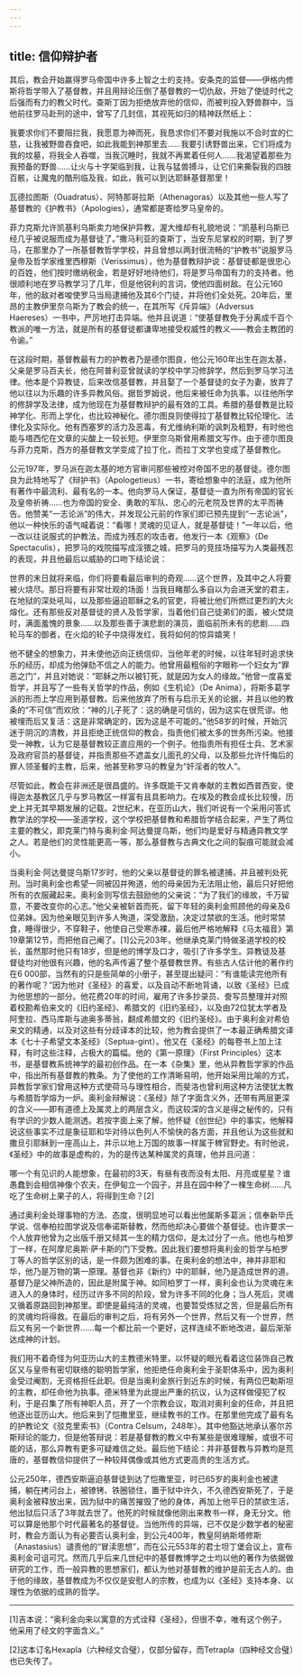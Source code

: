 ```yaml
---
---
---
```

title: 信仰辩护者
---




其后，教会开始赢得罗马帝国中许多上智之士的支持。安条克的监督——伊格内修斯将哲学带入了基督教，并且用辩论压倒了基督教的一切仇敌，开始了使徒时代之后强而有力的教父时代。查斯丁因为拒绝放弃他的信仰，而被判投入野兽群中，当他前往罗马赴刑的途中，曾写了几封信，其视死如归的精神跃然纸上：

我要求你们不要阻拦我，我愿意为神而死，我恳求你们不要对我施以不合时宜的仁慈，让我被野兽吞食吧，如此我能到神那里去……我要引诱野兽出来，它们将成为我的坟墓，将我全人吞噬，当我沉睡时，我就不再累着任何人……我渴望着那些为我预备的野兽……让火与十字架临到我，让我与猛兽搏斗，让它们来撕裂我的四肢百骸，让魔鬼的酷刑临及我，如此，我可以到达耶稣基督那里！



瓦德拉图斯（Ouadratus）、阿特那哥拉斯（Athenagoras）以及其他一些人写了基督教的《护教书》（Apologies），通常都是寄给罗马皇帝的。

菲力克斯允许凯基利乌斯卖力地保护异教，渥大维却有礼貌地说：“凯基利乌斯已经几乎被说服而成为基督徒了。”撒马利亚的查斯丁，当安东尼掌权的时期，到了罗马，在那里办了一所基督教哲学学校，并且曾想以两封很流畅的“护教书”说服罗马皇帝及哲学家维里西穆斯（Verissimus），他为基督教辩护说：基督徒都是很忠心的百姓，他们按时缴纳税金，若是好好地待他们，将是罗马帝国有力的支持者。他很顺利地在罗马教学习了几年，但是他锐利的言词，使他四面树敌。在公元160年，他的敌对者唆使罗马当局逮捕他及其6个门徒，并将他们全处死。20年后，里昂的主教伊里奈乌斯为了教会的统一，在其所写《斥异端》（Adversus Haereses）一书中，严厉地打击异端。他并且说道：“使基督教免于分离成千百个教派的唯一方法，就是所有的基督徒都谦卑地接受权威性的教义——教会主教团的令谕。”

在这段时期，基督教最有力的护教者乃是德尔图良，他公元160年出生在迦太基，父亲是罗马百夫长，他在阿普利亚曾就读的学校中学习修辞学，然后到罗马学习法律。他本是个异教徒，后来改信基督教，并且娶了一个基督徒的女子为妻，放弃了他以往以为乐趣的许多异教风俗。据哲罗姆说，他后来被任命为执事。以往他所学的修辞学及法律，成为他现在为基督教辩护的最有效的工具。希腊的基督教是比较神学化、形而上学化，也比较神秘化。德尔图良则使得拉丁基督教比较伦理化、法律化及实际化。他有西塞罗的活力及恶毒，有尤维纳利斯的讽刺及粗野，有时他也能与塔西佗在文章的尖酸上一较长短。伊里奈乌斯曾用希腊文写作。由于德尔图良与菲力克斯，西方的基督教文学变成了拉丁化，而拉丁文学也变成了基督教化。

公元197年，罗马派在迦太基的地方官审问那些被控对帝国不忠的基督徒。德尔图良为此特地写了《辩护书》（Apologetieus）一书，寄给想象中的法庭，成为他所有著作中最流利、最有名的一本。他向罗马人保证，基督徒一直为所有帝国的官长及皇帝祈祷……也为帝国的安全、勇敢的军队、忠心的元老院及世界的太平而祷告。他赞美“一志论派”的伟大，并发现公元前的作家们即已预先提到“一志论派”，他以一种快乐的语气喊着说：“看哪！灵魂的见证人，就是基督徒！”一年以后，他一改以往说服式的护教法，而成为残忍的攻击者。他发行一本《观察》（De Spectaculis），把罗马的戏院描写成淫猥之城，把罗马的竞技场描写为人类最残忍的表现，并且他最后以威胁的口吻下结论说：

世界的末日就将来临，你们将要看最后审判的奇观……这个世界，及其中之人将要被火烧尽。那日将要有非常壮观的场面！当我目睹那么多自以为会进天堂的君主，在地狱的深处吼叫，以及那些逼迫耶稣之名的官吏，将被比他们所燃过更烈的大火熔化。还有那些反对基督徒的贤人及哲学家，当着他们自己徒弟们的面，被火焚烧时，满面羞愧的景象……以及那些善于演悲剧的演员，面临前所未有的悲剧……四轮马车的御者，在火焰的轮子中烧得发红，我将如何的惊异嬉笑！



他不健全的想象力，并未使他迈向正统信仰，当他年老的时候，以往年轻时追求快乐的经历，却成为他弹劾不信之人的能力。他曾用最粗俗的字眼称一个妇女为“罪恶之门”，并且对她说：“耶稣之所以被钉死，就是因为女人的缘故。”他曾一度喜爱哲学，并且写了一些有关哲学的作品，例如《生机论》（De Anima），将斯多葛学派的形而上学应用到基督教。后来他放弃了所有与启示无关的论据，并且以他的教条的“不可信”而欢欣：“神的儿子死了：这的确是可信的，因为这实在很荒谬。他被埋而后又复活：这是非常确定的，因为这是不可能的。”他58岁的时候，开始沉迷于阴沉的清教，并且拒绝正统信仰的教会，指责他们被太多的世务所污染。他接受一神教，认为它是基督教较正直应用的一个例子。他指责所有担任士兵、艺术家及政府官员的基督徒，并指责那些不遮盖女儿面孔的父母，以及那些允许忏悔后的罪人领圣餐的主教，后来，他甚至称罗马的教皇为“奸淫者的牧人”。

尽管如此，教会在非洲还是很昌盛的。许多既能干又肯奉献的主教如西普西安，使得迦太基教区几乎与罗马教区一样富有且具影响力。在埃及的教会成长比较慢，历史上并无其早期发展的记载。2世纪末，在亚历山大，我们听说有一个采用问答式教学法的学校——圣道学校，这个学校把基督教和希腊哲学结合起来，产生了两位主要的教父，即克莱门特与奥利金·阿达曼提乌斯，他们均是爱好与精通异教文学之人。若是他们的灵性能更高一等，那么基督教与古典文化之间的裂痕可能就会减小。

当奥利金·阿达曼提乌斯17岁时，他的父亲以基督徒的罪名被逮捕，并且被判处死刑。当时奥利金也希望一同被囚并殉道，他的母亲因为无法阻止他，最后只好把他所有的衣服藏起来。奥利金则写信去鼓励他的父亲说：“为了我们的缘故，千万留意，不要改变你的心志。”他父亲被斩首而死，留下年轻的奥利金照顾他的母亲及6位弟妹。因为他亲眼见到许多人殉道，深受激励，决定过禁欲的生活。他时常禁食，睡得很少，不穿鞋子，他使自己受寒赤裸，最后他严格地解释《马太福音》第19章第12节，而把他自己阉了。[1]公元203年，他继承克莱门特做圣道学校的校长，虽然那时他只有18岁，但是他的博学及口才，吸引了许多学生。异教徒及基督徒均对他很有兴趣，他的名声传遍了整个基督教世界。有些古人估计他的著作约在6 000部，当然有的只是些简单的小册子，甚至提出疑问：“有谁能读完他所有的著作呢？”因为他对《圣经》的喜爱，以及自动不断地背诵，以致《圣经》已成为他思想的一部分。他花费20年的时间，雇用了许多抄录员、誊写员整理并对照着校勘希伯来文的《旧约圣经》、希腊文的《旧约圣经》，以及由72位犹太学者及阿奎拉、西马库斯与迪奥多蒂翁，翻成希腊文的《旧约圣经》。由于奥利金对希伯来文的精通，以及对这些有分歧译本的比较，他为教会提供了一本最正确希腊文译本《七十子希望文本圣经》（Septua-gint）。他又在《圣经》的每卷书上加上注释，有时这些注释，占极大的篇幅。他的《第一原理》（First Principles）这本书，是基督教系统神学的最初创作品。在一本《杂集》里，他从异教哲学家的作品中，指出所有基督教的教条。为了使他的工作清晰易明，他开始采用比喻的方式，异教哲学家们曾用这种方式使荷马与理性相合，而斐洛也曾利用这种方法使犹太教与希腊哲学熔为一炉。奥利金辩解说：《圣经》除了字面含义外，还带有两层更深的含义——即有道德上及属灵上的两层含义，而这较深的含义是得之秘传的，只有有学识的少数人能测透。若按字面上来了解，他怀疑《创世纪》中的事实，他解释说这些事实不过是象征耶和华对待以色列人不愉快的各方面，并且他认为这些就和撒旦引耶稣到一座高山上，并示以地上万国的故事一样属于稗官野史。有时他说，《圣经》中的故事是虚构的，为的是传达某种属灵的真理，他并且问道：

哪一个有见识的人能想象，在最初的3天，有昼有夜而没有太阳、月亮或星星？谁愚蠢到会相信神像个农夫，在伊甸立一个园子，并且在园中种了一棵生命树……凡吃了生命树上果子的人，将得到生命？[2]



通过奥利金处理事物的方法、态度，很明显地可以看出他属斯多葛派；信奉新毕氏学说、信奉柏拉图学说及信奉诺斯替教，然而他却决心要做个基督徒。也许要求一个人放弃他曾为之出版千册又倾其一生的精力信仰，是太过分了一点。他也与柏罗丁一样，在阿摩尼奥斯·萨卡斯的门下受教。因此我们要想将奥利金的哲学与柏罗丁等人的哲学区别的话，是一件颇为困难的事。在奥利金的想法中，神并非耶和华，他乃是万物的第一原理。基督也非《新约》中的耶稣，他乃是造成世界的道。基督乃是父神所造的，因此是附属于神。如同柏罗丁一样，奥利金也认为灵魂在未进入人的身体时，经历过许多不同的阶段，曾为许多不同的化身；当人死后，灵魂又循着原路回到神那里。即使是最纯洁的灵魂，也要暂受炼狱之苦，但是最后所有的灵魂均将得救。在最后的审判之后，将有另外一个世界，然后又有一个世界，然后又有另一个新世界……每一个都比前一个更好，这样连续不断地改进，最后渐渐达成神的计划。

我们用不着奇怪为何亚历山大的主教德米特里，以怀疑的眼光看着这位装饰自己教区又与皇帝有密切联络的聪明哲学家，他拒绝任命奥利金于圣职体系中，因为奥利金受过阉割，无资格担任此职。但是当奥利金旅行到近东的时候，有两位巴勒斯坦的主教，却任命他为执事。德米特里为此提出严重的抗议，认为这样做侵犯了权利，于是召集了所有神职人员，开了一个宗教会议，取消对奥利金的任命，并且把他逐出亚历山大。他后来到了恺撒里亚，继续教书的工作。在那里他完成了最有名的护教论文《驳克里索书》（Contra Celsum，248年）。其中他豁达地承认塞尔苏斯辩论的能力，但是他答辩说：若是基督教的教义中有某些是很难理解，或很不可能的话，那么异教有更多可疑难信之处。最后他下结论：并非基督教与异教均是荒唐的，基督教信仰提供了一种较拜偶像或其他方式更高贵的生活方式。

公元250年，德西安斯逼迫基督徒到达了恺撒里亚，时已65岁的奥利金也被逮捕，躺在拷问台上，被镣铐、铁圈锁住，置于狱中许久，不久德西安斯死了，于是奥利金被释放出来，因为狱中的痛苦摧毁了他的身体，再加上他平日的禁欲生活，他出狱后只活了3年就去世了。他死的时候就像他刚出来教书一样，身无分文。他可以算是他那个时代最著名的基督徒。当他所传的异端，已不仅是少数学者的秘密时，教会方面认为有必要否认奥利金，到公元400年，教皇阿纳斯塔修斯（Anastasius）谴责他的“冒渎思想”，而在公元553年的君士坦丁堡会议上，宣布奥利金可诅可咒。然而几乎后来几世纪中的基督教博学之士均以他的著作为依据做研究的工作，而一般异教的思想家们，都认为他对基督教的维护是前无古人的。由于他的缘故，基督教成为不仅仅是安慰人的宗教，也成为以《圣经》支持本身、以理性为依据的成熟的哲学。



* * *



[1]吉本说：“奥利金向来以寓意的方式诠释《圣经》，但很不幸，唯有这个例子，他采用了经文的字面含义。”

[2]这本订名Hexapla（六种经文合璧），仅部分留存，而Tetrapla（四种经文合璧）也已失传了。